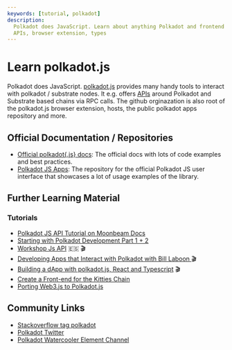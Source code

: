 ```yaml
---
keywords: [tutorial, polkadot]
description:
  Polkadot does JavaScript. Learn about anything Polkadot and frontend related.
  APIs, browser extension, types
---
```



# Learn polkadot.js

Polkadot does JavaScript. [polkadot.js](https://github.com/polkadot-js) provides
many handy tools to interact with polkadot / substrate nodes. It e.g. offers
[APIs](https://github.com/polkadot-js/api) around Polkadot and Substrate based
chains via RPC calls. The github orginazation is also root of the polkadot.js
browser extension, hosts, the public polkadot apps repository and more.

## Official Documentation / Repositories

- [Official polkadot\{.js\} docs](https://polkadot.js.org/docs/): The official
  docs with lots of code examples and best practices.
- [Polkadot JS Apps](https://github.com/polkadot-js/apps): The repository for
  the official Polkadot JS user interface that showcases a lot of usage examples
  of the library.

## Further Learning Material

### Tutorials

- [Polkadot JS API Tutorial on Moonbeam Docs](https://docs.moonbeam.network/builders/build/substrate-api/polkadot-js-api/)
  <Tag name="beginner" />
- [Starting with Polkadot Development Part 1 + 2](https://medium.com/coinmonks/starting-with-polkadot-development-92bba9c993ec)
  <Tag name="beginner" />
- [Workshop Js API](https://www.youtube.com/watch?v=ONjX205jyyc) 🇪🇸 🎬
  <Tag name="intermediate" />
- [Developing Apps that Interact with Polkadot with Bill Laboon ](https://www.youtube.com/watch?v=hnJtWTkNjqg)
  🎬 <Tag name="beginner" />
- [Building a dApp with polkadot.js, React and Typescript](https://www.youtube.com/watch?v=y7Jj1pLszNc&list=PLIHT2Jhq922aCYrmDdy4js0ioQdNeAqtb&index=1)
  🎬 <Tag name="beginner" />
- [Create a Front-end for the Kitties Chain](https://doc.deepernetwork.org/tutorials/v3/kitties/pt2/)
  <Tag name="intermediate" />
- [Porting Web3.js to Polkadot.js](https://www.shawntabrizi.com/substrate/porting-web3-js-to-polkadot-js/)
  <Tag name="intermediate" />

## Community Links

- [Stackoverflow tag polkadot](https://stackoverflow.com/questions/tagged/polkadot)
- [Polkadot Twitter](https://twitter.com/Polkadot)
- [Polkadot Watercooler Element Channel](https://matrix.to/#/#polkadot-watercooler:parity.io)
